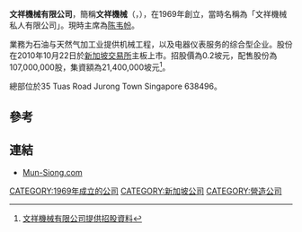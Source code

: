 '''文祥機械有限公司'''，簡稱'''文祥機械'''（'''{{lang-en|Mun Siong Engineering Limited}}'''，{{sgx|MF6}}），在1969年創立，當時名稱為「文祥機械私人有限公司」。現時主席為[[陈韦帉|陈韦帉]]。

業務为石油与天然气加工业提供机械工程，以及电器仪表服务的综合型企业。股份在2010年10月22日於[[新加坡交易所|新加坡交易所]]主板上市。招股價為0.2坡元，配售股份為107,000,000股，集資額為21,400,000坡元<ref>[http://info.sgx.com/webipo.nsf/IPOAttachmentsName/MUN%20SIONG%20ENGINEERING%20LIMITED/$File/(01)%20Prospectus.pdf 文祥機械有限公司提供招股資料]{{Dead link|date=2018年6月 |bot=InternetArchiveBot |fix-attempted=no }}</ref>。 

總部位於35 Tuas Road Jurong Town Singapore 638496。

==參考==
{{reflist}}

==連結==
*[http://www.mun-siong.com Mun-Siong.com] {{Wayback|url=http://www.mun-siong.com/ |date=20210309180746 }}

[[CATEGORY:1969年成立的公司|CATEGORY:1969年成立的公司]]
[[CATEGORY:新加坡公司|CATEGORY:新加坡公司]]
[[CATEGORY:營造公司|CATEGORY:營造公司]]